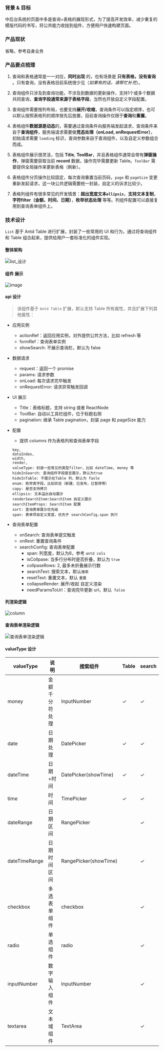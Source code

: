 ### 背景 & 目标

中后台系统的页面中多是查询+表格的展现形式，为了提高开发效率，减少重复的模版代码的书写，将公共能力收拢到组件，方便用户快速构建页面。

### 产品现状

省略，参考自身业务

### 产品要点梳理

1. 查询和表格通常是一一对应，**同时出现** 的，也有场景是 **只有表格，没有查询** 。只有查询，没有表格目前系统很少见（*如果有的话，请帮忙补充*）。

2. 查询组件只涉及到查询功能，不涉及到数据的更新操作，支持1个或多个数据共同查询，**查询字段通常来源于表格字段**，当然也开放自定义字段配置。

3. 查询组件需要按列布局，也要支持**展开/收缩**，查询条件可以指定顺序，也可以默认按照表格列的顺序按先后放置，目前查询操作仅限于**查询**和**重置**。

4. 表格组件**数据源是动态**的，需要通过查询条件向服务端发起请求，查询条件来自于**查询组件**，服务端请求需要做**竞态处理（onLoad, onRequestError）**，初始请求需要 `loading` 标识，查询参数来自于查询组件，以及自定义参数组合而成。

5. 表格组件展示很灵活，包括 **Title**, **ToolBar**，并且表格组件通常会带有**弹窗操作**，弹窗需要获取当前 **record** 数据，操作完毕需要更新 Table。`ToolBar` 需要提供全局操作来更新表格（刷新）。

6. 表格组件分页操作比较固定，每次查询重置当前页码，`page` 和 `pageSize` 变更重新发起请求，这一块公共逻辑需要统一封装，自定义的诉求比较少。

7. 表格列组件有很多常见的开发情景：**超出宽度文本`ellipsis`**，**支持文本复制**，**字符filter（金额、时间、日期）**，**枚举状态处理** 等等。列组件配置可以直接复用到查询表单组件上。

### 技术设计

`List` 基于 Antd Table 进行扩展，封装了一些常用的 UI 和行为，通过将查询组件和 Table 组合起来，提供给用户一套标准化的组件实现。

#### 整体架构

![list_设计](https://github.com/wulucxy/blog/tree/master/src/routes/posts/2020-02-19-table-search-design/image/arc.png)

#### 组件 展示

![image](https://github.com/wulucxy/blog/tree/master/src/routes/posts/2020-02-19-table-search-design/image/ui.png)

#### api 设计

> 该组件基于 `Antd Table` 扩展，默认支持 Table 所有属性，并且扩展下列其他属性：

- 应用实例

    - actionRef：返回应用实例，对外提供公共方法，比如 refresh 等
    - formRef：查询表单实例
    - showSearch: 不展示查询栏，默认为 false
  
- 数据请求
  - request：返回一个 promise
  - params: 请求参数
  - onLoad: 每次请求完毕触发
  - onRequestError: 请求异常触发回调

- UI 展示
  - Title：表格标题，支持 string 或者 ReactNode
  - ToolBar:  自动以工具栏组件，位于标题右侧
  - pagination: 继承 Table pagination，封装 page 和 pageSize 能力

- 配置
  - 提供 columns 作为表格列和查询表单字段
  
  ```
  key,
  dataIndex,
  width,
  render,
  valueType: 封装一些常见的类型filter，比如 dateTime, money 等
  hideInSearch: 查询组件字段是否展示，默认为true
  hideInTable: 不展示在Table 列，默认为 fasle
  enum: 枚举类字段，比如状态（新建，已发布，已暂停等）
  copy: 是否支持拷贝
  ellipsis: 文本溢出自动展示
  renderSearchItem:SearchItem 自定义展示
  searchItemProps: SearchItem 配置
  sort: 查询表单展示优先级
  span: 表单项自定义宽度，优先于 searchConfig.span 执行
  ```
  
- 查询表单配置
  - onSearch: 查询表单提交触发
  - onRest: 重置查询条件
  - searchConfig: 查询表单配置
    - span: 列宽度，默认为8，参考 `antd cols`
    - isCollpase: 当多行分布时是否折叠，默认为 `true`
    - collpaseRows: 2, 最多未折叠展示行数
    - searchText: 搜索文本，默认`搜索`
    - resetText: 重置文本，默认 `重置`
    - collapseRender: 展开/收起 自定义渲染
    - needParamsToUrl：查询完毕更新 url，默认` false`

#### 列渲染逻辑
    
![column](https://github.com/wulucxy/blog/tree/master/src/routes/posts/2020-02-19-table-search-design/image/columnByTable.png)

#### 查询表单渲染逻辑

![查询表单渲染逻辑](https://github.com/wulucxy/blog/tree/master/src/routes/posts/2020-02-19-table-search-design/image/columnBySearch.png)

#### valueType 设计

| valueType        |  说明   |  搜索组件  |  Table   |   search   |  备注  |
| --------   | -----  |  -----  | -----  | -----  | -----  |
|  money    |  金额千分符处理  | InputNumber  | ✓ | ✓  | 
|  date        |   日期处理   |  DatePicker  | ✓ |  ✓ | 
|  dateTime     |    日期+时间    |   DatePicker(showTime)  | ✓ |  ✓| 
|  time      |    时间    | TimePicker  | ✓ |  ✓ | 
|  dateRange      |    日期区间    | RangePicker  | |  ✓ | 
|  dateTimeRange      |   日期时间区间    | RangePicker(showTime)  | | ✓  | 
|  checkbox   |  多选表单组件  | checkbox |   |  ✓ |  Enum 类型  |
|  radio   |  单选组件  | radio |   |  ✓ |  Enum 类型  |
|  inputNumber   |  数字输入组件  | InputNumber |   |  ✓ |   |
|  textarea   |  文本域组件  | TextArea |   |  ✓ |   |
